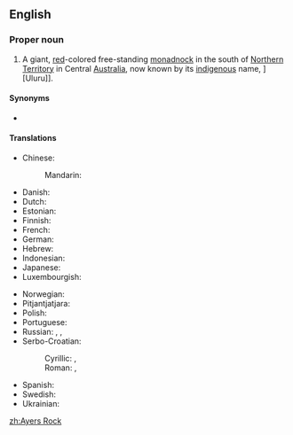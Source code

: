 ==English==
{{wikipedia}}

===Proper noun===
{{en-proper noun}}

# A giant, [[red]]-colored free-standing [[monadnock]] in the south of [[Northern Territory]] in Central [[Australia]], now known by its [[indigenous]] name, ][Uluru]].

====Synonyms====
* {{l|en|Uluru}}

====Translations====
{{trans-top|giant rock in Australia}}
* Chinese:
*: Mandarin: {{t+|cmn|艾雅斯岩|tr=àiyǎsī yán}}
* Danish: {{t|da|Uluru}}
* Dutch: {{t|nl|Uluru}}
* Estonian: {{t|et|Uluru}}
* Finnish: {{t|fi|Uluru}}
* French: {{t|fr|Ayers Rock}}
* German: {{t|de|Uluru}}
* Hebrew: {{t|he|אולורו|tr=uluru|m}}
* Indonesian: {{t|id|Uluru}}
* Japanese: {{t|ja|ウルル|tr=Ururu}}
* Luxembourgish: {{t|lb|Ayers Rock}}
{{trans-mid}}
* Norwegian: {{t|no|Uluru}}
* Pitjantjatjara: {{t|pjt|Uluṟu}}
* Polish: {{t|pl|Uluru}}
* Portuguese: {{t|pt|Uluru|m}}
* Russian: {{t|ru|А́йерс-Ро́к|m}}, {{t|ru|Улуру́|m}}, {{t|ru|скала́ А́йерс|f}}
* Serbo-Croatian:
*: Cyrillic: {{t|sh|Ајерс рок|m}}, {{t|sh|Улуру|m}}
*: Roman: {{t|sh|Ajers rok|m}}, {{t|sh|Uluru|m}}
* Spanish: {{t|es|Uluru|m}}
* Swedish: {{t|sv|Ayers Rock}}
* Ukrainian: {{t|uk|Айера Гори|tr=Ajera Gory}}
{{trans-bottom}}

[[zh:Ayers Rock]]